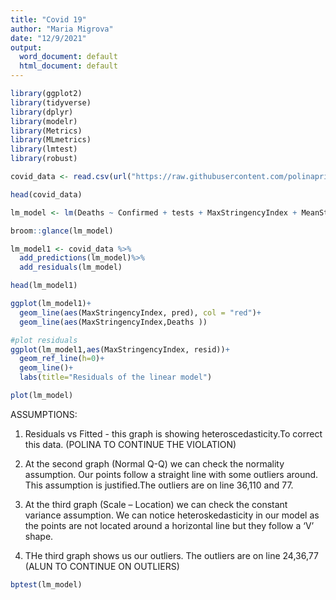 ```yaml
---
title: "Covid 19"
author: "Maria Migrova"
date: "12/9/2021"
output:
  word_document: default
  html_document: default
---
```

```r
library(ggplot2)
library(tidyverse)
library(dplyr)
library(modelr)
library(Metrics)
library(MLmetrics)
library(lmtest)
library(robust)

```

```r
covid_data <- read.csv(url("https://raw.githubusercontent.com/polinaprinii/DAP-Project/main/Linear%20Regression%20Final%20Dataset/finaldataset.csv?token=ASV4RS53A5KFKKQPPSB66ADBXOW7C"))
```

```r
head(covid_data)

```

```r
lm_model <- lm(Deaths ~ Confirmed + tests + MaxStringencyIndex + MeanStringencyIndex + MaxFacialCoverings + MeanFacialCoverings + MaxStayHome + MeanStayHome + totalvaccinations + totalbooster + fullyvacnumber, data = covid_data)

```

```r
broom::glance(lm_model)

```

```r
lm_model1 <- covid_data %>%
  add_predictions(lm_model)%>%
  add_residuals(lm_model)

head(lm_model1)

```

```r
ggplot(lm_model1)+
  geom_line(aes(MaxStringencyIndex, pred), col = "red")+
  geom_line(aes(MaxStringencyIndex,Deaths ))
```


```r
#plot residuals
ggplot(lm_model1,aes(MaxStringencyIndex, resid))+
  geom_ref_line(h=0)+
  geom_line()+
  labs(title="Residuals of the linear model")

```
```r
plot(lm_model)

```

ASSUMPTIONS:

1. Residuals vs Fitted - this graph is showing heteroscedasticity.To correct this data. (POLINA TO CONTINUE THE VIOLATION)

2. At the second graph (Normal Q-Q) we can check the normality assumption. Our points follow a straight
line with some outliers around. This assumption is justified.The outliers are on line 36,110 and 77.

3. At the third graph (Scale – Location) we can check the constant variance assumption. We can notice heteroskedasticity in our model as the points are not located around a horizontal line but they follow a 'V' shape.

4. THe third graph shows us our outliers. The outliers are on line 24,36,77 (ALUN TO CONTINUE ON OUTLIERS)

```r
bptest(lm_model)

```


